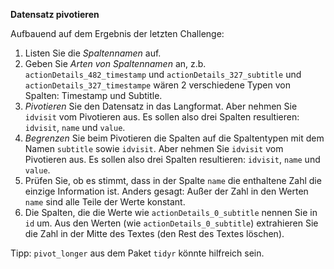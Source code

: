 **Datensatz pivotieren**


Aufbauend auf dem Ergebnis der letzten Challenge:

1. Listen Sie die *Spaltennamen* auf.
2. Geben Sie *Arten von Spaltennamen* an, z.b. `actionDetails_482_timestamp` und `actionDetails_327_subtitle` und `actionDetails_327_timestampe` wären 2 verschiedene Typen von Spalten: Timestamp und Subtitle.
2. *Pivotieren* Sie den Datensatz in das Langformat. Aber nehmen Sie `idvisit` vom Pivotieren aus. Es sollen also drei Spalten resultieren: `idvisit`, `name` und `value`.
3. *Begrenzen* Sie beim Pivotieren die Spalten auf die Spaltentypen mit dem Namen `subtitle` sowie `idvisit`.  Aber nehmen Sie `idvisit` vom Pivotieren aus. Es sollen also drei Spalten resultieren: `idvisit`, `name` und `value`.
4. Prüfen Sie, ob es stimmt, dass in der Spalte `name` die enthaltene Zahl die einzige Information ist. Anders gesagt: Außer der Zahl in den Werten `name` sind alle Teile der Werte konstant.
5. Die Spalten, die die Werte wie `actionDetails_0_subtitle` nennen Sie in `id` um. Aus den Werten (wie `actionDetails_0_subtitle`) extrahieren Sie die Zahl in der Mitte des Textes (den Rest des Textes löschen).



Tipp: `pivot_longer` aus dem Paket `tidyr` könnte hilfreich sein.


